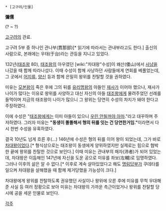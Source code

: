  * [고구려/인물]

'''彌儒'''

(? ~ ?)

[[고구려]]의 관료.

고구려 5부 중 하나인 관나부(貫那部)[* 읽기에 따라서는 관내부라고도 한다.] 출신의 사람으로, 본래에는 우태(于台)라는 관등을 지니고 있었다.

132년([[태조왕]] 80), [[태조왕]]의 아우였던 [wiki:"차대왕"수성]이 왜산(倭山)에서 [[사냥]]을 나갔을 때 함께 따라나섰다. 이때 수성이 함께 사냥하던 사람들에게 연회를 베풀었는데, 그 곳에서 [[어지류]], [[양신]] 등과 함께 은밀히 왕위를 찬탈할 것을 권하였다. 

미유는 [[모본왕]]이 죽은 후에 그의 뒤를 [[유리명왕]]의 아들인 [[재사]]가 이어야 했으나, 재사가 나이가 많다는 이유로 왕위를 사양하고 대신 자신의 아들 [[태조왕]]에게 물려주었던 선례를 들먹이며 지금의 태조왕이 나이가 많으니 그 왕위는 당연히 수성의 차지가 돼야 한다고 주장하였다.

이에 수성은 "[[태조왕]]에게는 이미 아들이 있으니 [[우린 안될꺼야 아마]]."라고 대꾸하며 주저하였다. 그러자 미유는 '''"동생이 똘똘해서 형의 뒤를 잇는 건 당연한거임."'''이라면서 다시 한번 수성을 유혹하였다.

결국 10년도 넘게 흐른 후(...) 146년에 수성은 형의 뒤를 이어 왕이 되었는데, 그가 바로 [[차대왕]]이었다.[* 형식상으로는 태조왕이 동생에게 양위하였지만 실제로는 힘으로 협박한 끝에 왕위를 찬탈한 것으로 보인다.] 이때 미유는 관내부의 패자(沛者)가 되어 있었는데, 차대왕은 이듬해인 147년에 자신을 도운 공으로 미유를 좌보(左輔)로 임명하였다. 그러나 이후의 삶은 알 수 없다.[* 이후로 계속 살아있었다고 해도 [[명림답부]]가 쿠데타를 일으켜 차대왕을 살해했을 때 함께 제거당했을 가능성이 크다.]

차대왕에게 왕위를 찬탈하도록 권유했던 사실이나 왕위에 오른 후에 미유를 무척 우대해준 사실 등 여러 정황으로 보아 미유는 차대왕의 가까운 측근이었거나 왕위를 찬탈할 당시에 공을 세운 인물로 보인다. 

[[각주]]
